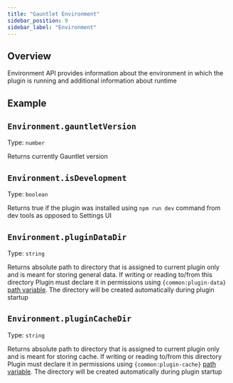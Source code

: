 ```yaml
---
title: "Gauntlet Environment"
sidebar_position: 9
sidebar_label: "Environment"
---
```



## Overview

Environment API provides information about the environment in which the plugin is running and additional information about runtime

## Example

<EnvironmentCode screenshot={false}/>

## `Environment.gauntletVersion`
Type: `number`

Returns currently Gauntlet version

## `Environment.isDevelopment`
Type: `boolean`

Returns true if the plugin was installed using `npm run dev` command from dev tools as opposed to Settings UI

## `Environment.pluginDataDir`
Type: `string`

Returns absolute path to directory that is assigned to current plugin only and is meant for storing general data. 
If writing or reading to/from this directory Plugin must declare it in permissions using `{common:plugin-data}` [path variable](../plugin-development/manifest#path-variables).
The directory will be created automatically during plugin startup

## `Environment.pluginCacheDir`
Type: `string`

Returns absolute path to directory that is assigned to current plugin only and is meant for storing cache.
If writing or reading to/from this directory Plugin must declare it in permissions using `{common:plugin-cache}` [path variable](../plugin-development/manifest#path-variables).
The directory will be created automatically during plugin startup
